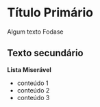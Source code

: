 # Título Primário

Algum texto Fodase

## Texto secundário

**Lista Miserável**

- conteúdo 1
- conteúdo 2
- conteúdo 3